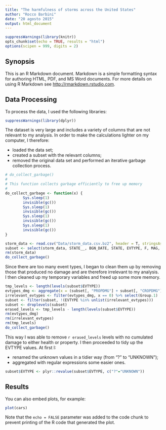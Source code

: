 ```yaml
---
title: "The harmfulness of storms across the United States"
author: "Rocco Barbini"
date: "20 agosto 2015"
output: html_document
---
```


```r
suppressWarnings(library(knitr))
opts_chunk$set(echo = TRUE, results = "html")
options(scipen = 999, digits = 2)
```

## Synopsis

This is an R Markdown document. Markdown is a simple formatting syntax for authoring HTML, PDF, and MS Word documents. For more details on using R Markdown see <http://rmarkdown.rstudio.com>.

## Data Processing

To process the data, I used the following libraries:
```r
suppressWarnings(library(dplyr))
```

The dataset is very large and includes a variety of columns that are not relevant to my analysis. In order to make the calculations lighter on my computer, I therefore:

- loaded the data set;
- created a subset with the relevant columns;
- removed the original data set and performed an iterative garbage collection process.

```r
# do_collect_garbage()
#
# This function collects garbage efficiently to free up memory
#
do_collect_garbage <- function(x) {
        Sys.sleep(1)
        invisible(gc())
        Sys.sleep(1)
        invisible(gc())
        Sys.sleep(1)
        invisible(gc())
        Sys.sleep(1)
        invisible(gc())
}

storm_data <- read.csv("Data/storm_data.csv.bz2", header = T, stringsAsFactors = T)
subset <- select(storm_data, STATE__, BGN_DATE, STATE, EVTYPE, F, MAG, FATALITIES, INJURIES, PROPDMG, PROPDMGEXP, CROPDMG, CROPDMGEXP)
rm(storm_data)
do_collect_garbage()
```

Since there are too many event types, I began to clean them up by removing those that produced no damage and are therefore irrelevant to my analysis. I then cleaned up my temporary variables and freed up some more memory.

```r
tmp_levels <- length(levels(subset$EVTYPE))
evtypes_dmg <- aggregate(x = (subset[, "PROPDMG"] + subset[, "CROPDMG"]), by = list(subset[, "EVTYPE"]), FUN = "sum")
irrelevant_evtypes <- filter(evtypes_dmg, x == 0) %>% select(Group.1)
subset <- filter(subset, !(EVTYPE %in% unlist(irrelevant_evtypes)))
subset <- droplevels(subset)
erased_levels <- tmp_levels - length(levels(subset$EVTYPE))
rm(evtypes_dmg)
rm(irrelevant_evtypes)
rm(tmp_levels)
do_collect_garbage()
```

This way I was able to remove `r erased_levels` levels with no cumulated damage to either health or property.
I then proceeded to tidy up the EVTYPE values. At first I:

- renamed the unknown values in a tidier way (from "?" to "UNKNOWN");
- aggregated with regular expressions some easier ones.

```r
subset$EVTYPE <- plyr::revalue(subset$EVTYPE, c("?"="UNKNOWN"))
```

## Results

You can also embed plots, for example:

```r
plot(cars)
```

Note that the `echo = FALSE` parameter was added to the code chunk to prevent printing of the R code that generated the plot.
